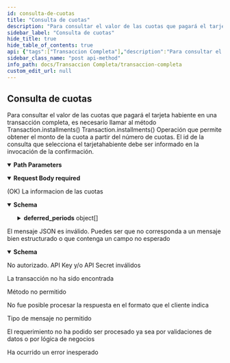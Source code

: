 ```yaml
---
id: consulta-de-cuotas
title: "Consulta de cuotas"
description: "Para consultar el valor de las cuotas que pagará el tarjeta habiente en una transacción completa, es necesario llamar al método Transaction.installments() Transaction.installments() Operación que permite obtener el monto de la cuota a partir del número de cuotas. El id de la consulta que selecciona el tarjetahabiente debe ser informado en la invocación de la confirmación."
sidebar_label: "Consulta de cuotas"
hide_title: true
hide_table_of_contents: true
api: {"tags":["Transaccion Completa"],"description":"Para consultar el valor de las cuotas que pagará el tarjeta habiente en una transacción completa, es necesario llamar al método Transaction.installments() Transaction.installments() Operación que permite obtener el monto de la cuota a partir del número de cuotas. El id de la consulta que selecciona el tarjetahabiente debe ser informado en la invocación de la confirmación.","parameters":[{"name":"token","in":"path","required":true,"description":"Token de la transacción","schema":{"type":"string","minimum":64,"maximum":64,"example":"e9d555262db0f989e49d724b4db0b0af367cc415cde41f500a776550fc5fddd3"}}],"requestBody":{"content":{"application/json":{"schema":{"type":"object","properties":{"installments_number":{"type":"number","description":"Cantidad de cuotas. Largo máximo 2","format":"float","maximum":99}},"example":{"installments_number":10}}}},"required":true},"responses":{"200":{"description":"(OK) La informacion de las cuotas","content":{"application/json":{"schema":{"type":"object","properties":{"installments_amount":{"type":"string","description":"Monto de cada cuota. Largo 17."},"id_query_installments":{"type":"string","description":"Identificador de las cuotas. Largo 19."},"deferred_periods":{"type":"array","description":"Arreglo con periodos diferidos.","items":{"type":"object","properties":{"amount":{"type":"string","description":"Monto. Largo 17."},"period":{"type":"string","description":"Índice de periodo. Largo 2."}}}}},"example":{"installments_amount":3334,"id_query_installments":11,"deferred_periods":[{"amount":1000,"period":1}]}}}}},"400":{"description":"El mensaje JSON es inválido. Puedes ser que no corresponda a un mensaje bien estructurado o que contenga un campo no esperado","content":{"application/json":{"schema":{"type":"object","properties":{"error_message":{"type":"string","example":"token is required"}}}}}},"401":{"description":"No autorizado. API Key y/o API Secret inválidos"},"404":{"description":"La transacción no ha sido encontrada"},"405":{"description":"Método no permitido"},"406":{"description":"No fue posible procesar la respuesta en el formato que el cliente indica"},"415":{"description":"Tipo de mensaje no permitido"},"422":{"description":"El requerimiento no ha podido ser procesado ya sea por validaciones de datos o por lógica de negocios"},"500":{"description":"Ha ocurrido un error inesperado"}},"method":"post","path":"/rswebpaytransaction/api/webpay/v1.2/transactions/{token}/installments","servers":[{"url":"https://webpay3gint.transbank.cl"}],"security":[{"tbkApiKeyId":[],"tbkApiKeySecret":[]}],"securitySchemes":{"tbkApiKeyId":{"type":"apiKey","name":"Tbk-Api-Key-Id","in":"header","description":"Código de comercio"},"tbkApiKeySecret":{"type":"apiKey","name":"Tbk-Api-Key-Secret","in":"header","description":"LLave secreta"}},"jsonRequestBodyExample":{"installments_number":10},"info":{"title":"Transacción Completa","description":"Este producto tiene requerimientos comerciales más estrictos que el resto de los productos. No inicies la integración si aún no completan la afiliación comercial..","termsOfService":"https://www.transbankdevelopers.cl/termino-y-condiciones","version":"1.0.0"},"postman":{"name":"Consulta de cuotas","description":{"content":"Para consultar el valor de las cuotas que pagará el tarjeta habiente en una transacción completa, es necesario llamar al método Transaction.installments() Transaction.installments() Operación que permite obtener el monto de la cuota a partir del número de cuotas. El id de la consulta que selecciona el tarjetahabiente debe ser informado en la invocación de la confirmación.","type":"text/plain"},"url":{"path":["rswebpaytransaction","api","webpay","v1.2","transactions",":token","installments"],"host":["{{baseUrl}}"],"query":[],"variable":[{"disabled":false,"description":{"content":"(Required) Token de la transacción","type":"text/plain"},"type":"any","value":"","key":"token"}]},"header":[{"key":"Content-Type","value":"application/json"},{"key":"Accept","value":"application/json"}],"method":"POST","body":{"mode":"raw","raw":"\"\"","options":{"raw":{"language":"json"}}}}}
sidebar_class_name: "post api-method"
info_path: docs/Transaccion Completa/transaccion-completa
custom_edit_url: null
---
```



## Consulta de cuotas



Para consultar el valor de las cuotas que pagará el tarjeta habiente en una transacción completa, es necesario llamar al método Transaction.installments() Transaction.installments() Operación que permite obtener el monto de la cuota a partir del número de cuotas. El id de la consulta que selecciona el tarjetahabiente debe ser informado en la invocación de la confirmación.

<details style={{"marginBottom":"1rem"}} data-collapsed={false} open={true}><summary style={{}}><strong>Path Parameters</strong></summary><div><ul><ParamsItem className={"paramsItem"} param={{"name":"token","in":"path","required":true,"description":"Token de la transacción","schema":{"type":"string","minimum":64,"maximum":64,"example":"e9d555262db0f989e49d724b4db0b0af367cc415cde41f500a776550fc5fddd3"}}}></ParamsItem></ul></div></details><MimeTabs><TabItem label={"application/json"} value={"application/json-schema"}><details style={{}} data-collapsed={false} open={true}><summary style={{"textAlign":"left"}}><strong>Request Body</strong><strong style={{"fontSize":"var(--ifm-code-font-size)","color":"var(--openapi-required)"}}> required</strong></summary><div style={{"textAlign":"left","marginLeft":"1rem"}}></div><ul style={{"marginLeft":"1rem"}}><SchemaItem collapsible={false} name={"installments_number"} required={false} deprecated={undefined} schemaDescription={"Cantidad de cuotas. Largo máximo 2"} schemaName={"float"} qualifierMessage={"**Possible values:** `<= 99`"} defaultValue={undefined}></SchemaItem></ul></details></TabItem></MimeTabs><div><ApiTabs><TabItem label={"200"} value={"200"}><div>

(OK) La informacion de las cuotas

</div><div><MimeTabs schemaType={"response"}><TabItem label={"application/json"} value={"application/json"}><SchemaTabs><TabItem label={"Schema"} value={"Schema"}><details style={{}} data-collapsed={false} open={true}><summary style={{"textAlign":"left"}}><strong>Schema</strong></summary><div style={{"textAlign":"left","marginLeft":"1rem"}}></div><ul style={{"marginLeft":"1rem"}}><SchemaItem collapsible={false} name={"installments_amount"} required={false} deprecated={undefined} schemaDescription={"Monto de cada cuota. Largo 17."} schemaName={"string"} qualifierMessage={undefined} defaultValue={undefined}></SchemaItem><SchemaItem collapsible={false} name={"id_query_installments"} required={false} deprecated={undefined} schemaDescription={"Identificador de las cuotas. Largo 19."} schemaName={"string"} qualifierMessage={undefined} defaultValue={undefined}></SchemaItem><SchemaItem collapsible={true} className={"schemaItem"}><details style={{}}><summary style={{}}><strong>deferred_periods</strong><span style={{"opacity":"0.6"}}> object[]</span></summary><div style={{"marginLeft":"1rem"}}><div style={{"marginTop":".5rem","marginBottom":".5rem"}}>

Arreglo con periodos diferidos.

</div><SchemaItem collapsible={false} name={"amount"} required={false} deprecated={undefined} schemaDescription={"Monto. Largo 17."} schemaName={"string"} qualifierMessage={undefined} defaultValue={undefined}></SchemaItem><SchemaItem collapsible={false} name={"period"} required={false} deprecated={undefined} schemaDescription={"Índice de periodo. Largo 2."} schemaName={"string"} qualifierMessage={undefined} defaultValue={undefined}></SchemaItem></div></details></SchemaItem></ul></details></TabItem><TabItem label={"Example (from schema)"} value={"Example (from schema)"}><ResponseSamples responseExample={"{\n  \"installments_amount\": 3334,\n  \"id_query_installments\": 11,\n  \"deferred_periods\": [\n    {\n      \"amount\": 1000,\n      \"period\": 1\n    }\n  ]\n}"} language={"json"}></ResponseSamples></TabItem></SchemaTabs></TabItem></MimeTabs></div></TabItem><TabItem label={"400"} value={"400"}><div>

El mensaje JSON es inválido. Puedes ser que no corresponda a un mensaje bien estructurado o que contenga un campo no esperado

</div><div><MimeTabs schemaType={"response"}><TabItem label={"application/json"} value={"application/json"}><SchemaTabs><TabItem label={"Schema"} value={"Schema"}><details style={{}} data-collapsed={false} open={true}><summary style={{"textAlign":"left"}}><strong>Schema</strong></summary><div style={{"textAlign":"left","marginLeft":"1rem"}}></div><ul style={{"marginLeft":"1rem"}}><SchemaItem collapsible={false} name={"error_message"} required={false} deprecated={undefined} schemaDescription={undefined} schemaName={"string"} qualifierMessage={undefined} defaultValue={undefined}></SchemaItem></ul></details></TabItem><TabItem label={"Example (from schema)"} value={"Example (from schema)"}><ResponseSamples responseExample={"{\n  \"error_message\": \"token is required\"\n}"} language={"json"}></ResponseSamples></TabItem></SchemaTabs></TabItem></MimeTabs></div></TabItem><TabItem label={"401"} value={"401"}><div>

No autorizado. API Key y/o API Secret inválidos

</div><div></div></TabItem><TabItem label={"404"} value={"404"}><div>

La transacción no ha sido encontrada

</div><div></div></TabItem><TabItem label={"405"} value={"405"}><div>

Método no permitido

</div><div></div></TabItem><TabItem label={"406"} value={"406"}><div>

No fue posible procesar la respuesta en el formato que el cliente indica

</div><div></div></TabItem><TabItem label={"415"} value={"415"}><div>

Tipo de mensaje no permitido

</div><div></div></TabItem><TabItem label={"422"} value={"422"}><div>

El requerimiento no ha podido ser procesado ya sea por validaciones de datos o por lógica de negocios

</div><div></div></TabItem><TabItem label={"500"} value={"500"}><div>

Ha ocurrido un error inesperado

</div><div></div></TabItem></ApiTabs></div>
      